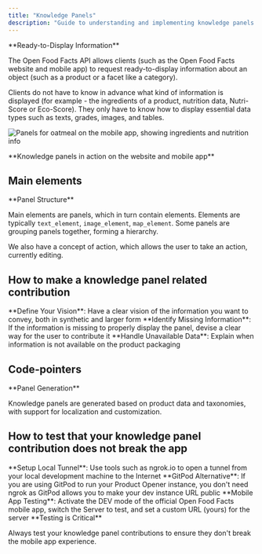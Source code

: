 ```yaml
---
title: "Knowledge Panels"
description: "Guide to understanding and implementing knowledge panels that provide ready-to-display product information in Open Food Facts API"
---
```



<Callout type="info">
**Ready-to-Display Information**

The Open Food Facts API allows clients (such as the Open Food Facts website and mobile app) to request ready-to-display information about an object (such as a product or a facet like a category).
</Callout>

Clients do not have to know in advance what kind of information is displayed (for example - the ingredients of a product, nutrition data, Nutri-Score or Eco-Score). They only have to know how to display essential data types such as texts, grades, images, and tables.

![Panels for oatmeal on the mobile app, showing ingredients and nutrition info](../../assets/knowledge-panels-in-action.png)

<Callout>
**Knowledge panels in action on the website and mobile app**
</Callout>

## Main elements

<Callout type="info">
**Panel Structure**

Main elements are panels, which in turn contain elements. Elements are typically `text_element`, `image_element`, `map_element`. Some panels are grouping panels together, forming a hierarchy.
</Callout>

We also have a concept of action, which allows the user to take an action, currently editing.

<Card href="./ref/schemas/knowledge_panels/panels.yaml" title="Knowledge Panels JSON Schema" description="Complete structure of the knowledge panels data returned by the API" />

<Card href="https://openfoodfacts.github.io/openfoodfacts-server/api/ref-v2/#get-/api/v2/product/-barcode--fields-knowledge_panels" title="API Reference" description="Getting Knowledge panels for a specific product by barcode" external />

## How to make a knowledge panel related contribution

<Steps>
<Step>
**Define Your Vision**: Have a clear vision of the information you want to convey, both in synthetic and larger form
</Step>
<Step>
**Identify Missing Information**: If the information is missing to properly display the panel, devise a clear way for the user to contribute it
</Step>
<Step>
**Handle Unavailable Data**: Explain when information is not available on the product packaging
</Step>
</Steps>

## Code-pointers

<Cards>
<Card title="Environment Templates" description="templates/api/knowledge-panels/environment/label.tt.json" />
<Card title="Contribution Logic" description="lib/ProductOpener/KnowledgePanelsContribution.pm" />
<Card title="Product Panels" description="lib/ProductOpener/KnowledgePanels.pm - for products" />
<Card title="Facet Panels" description="lib/ProductOpener/KnowledgePanelsTags.pm - for facets" />
</Cards>

<Callout type="info">
**Panel Generation**

Knowledge panels are generated based on product data and taxonomies, with support for localization and customization.
</Callout>

## How to test that your knowledge panel contribution does not break the app

<Steps>
<Step>
**Setup Local Tunnel**: Use tools such as ngrok.io to open a tunnel from your local development machine to the Internet
</Step>
<Step>
**GitPod Alternative**: If you are using GitPod to run your Product Opener instance, you don't need ngrok as GitPod allows you to make your dev instance URL public
</Step>
<Step>
**Mobile App Testing**: Activate the DEV mode of the official Open Food Facts mobile app, switch the Server to test, and set a custom URL (yours) for the server
</Step>
</Steps>

<Callout type="warning">
**Testing is Critical**

Always test your knowledge panel contributions to ensure they don't break the mobile app experience.
</Callout>
